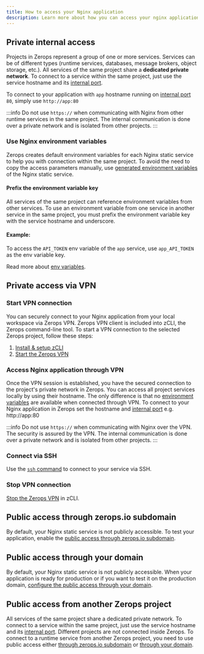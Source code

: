 ```yaml
---
title: How to access your Nginx application
description: Learn more about how you can access your nginx application on Zerops.
---
```


## Private internal access

Projects in Zerops represent a group of one or more services.
Services can be of different types (runtime services, databases, message brokers, object storage, etc.). All services of the same project share a **dedicated private network**. To connect to a service within the same project, just use the service hostname and its [internal port](/nginx/how-to/build-pipeline#ports).

To connect to your application with `app` hostname running on [internal port](/nginx/how-to/build-pipeline#ports) `80`, simply use `http://app:80`

:::info
Do not use `https://` when communicating with Nginx from other runtime services in the same project. The internal communication is done over a private network and is isolated from other projects.
:::

### Use Nginx environment variables

Zerops creates default environment variables for each Nginx static service to help you with connection within the same project. To avoid the need to copy the access parameters manually, use [generated environment variables](/nginx/how-to/env-variables#generated-env-variables) of the Nginx static service.

#### Prefix the environment variable key

All services of the same project can reference environment variables from other services. To use an environment variable from one service in another service in the same project, you must prefix the environment variable key with the service hostname and underscore.

#### Example:

To access the `API_TOKEN` env variable of the `app` service, use `app_API_TOKEN` as the env variable key.

Read more about [env variables](/nginx/how-to/env-variables).

## Private access via VPN

### Start VPN connection

You can securely connect to your Nginx application from your local workspace via Zerops VPN. Zerops VPN client is included into zCLI, the Zerops command-line tool. To start a VPN connection to the selected Zerops project, follow these steps:

1. [Install & setup zCLI](/references/cli)
2. [Start the Zerops VPN](/references/vpn#start-vpn)

### Access Nginx application through VPN

Once the VPN session is established, you have the secured connection to the project's private network in Zerops. You can access all project services locally by using their hostname. The only difference is that no [environment variables](/nginx/how-to/env-variables) are available when connected through VPN. To connect to your Nginx application in Zerops set the hostname and [internal port](/nginx/how-to/build-pipeline#ports) e.g. http://app:80

:::info
Do not use `https://` when communicating with Nginx over the VPN. The security is assured by the VPN. The internal communication is done over a private network and is isolated from other projects.
:::

### Connect via SSH

Use the <a href="/references/ssh">`ssh` command</a> to connect to your service via SSH.

### Stop VPN connection

[Stop the Zerops VPN](/references/vpn#stop-vpn) in zCLI.

## Public access through zerops.io subdomain

By default, your Nginx static service is not publicly accessible. To test your application, enable the [public access through zerops.io subdomain](/features/access#public-access-through-zerops-subdomain).

## Public access through your domain

By default, your Nginx static service is not publicly accessible. When your application is ready for production or if you want to test it on the production domain, [configure the public access through your domain](/features/access#public-access-through-your-domain).

## Public access from another Zerops project

All services of the same project share a dedicated private network. To connect to a service within the same project, just use the service hostname and its [internal port](/nginx/how-to/build-pipeline#ports). Different projects are not connected inside Zerops. To connect to a runtime service from another Zerops project, you need to use public access either [through zerops.io subdomain](/features/access#public-access-through-zerops-subdomain) or [through your domain](/features/access#public-access-through-your-domain).
